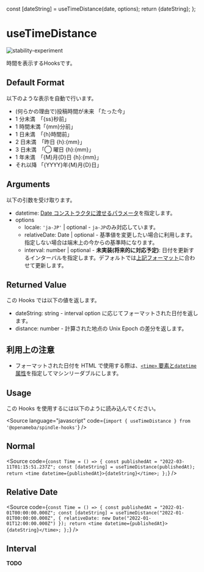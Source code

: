 
  const [dateString] = useTimeDistance(date, options);
  return <time datetime={date}>{dateString}</time>;
};

# useTimeDistance

<Meta title="useTimeDistance" component={Time} />

![stability-experiment](https://img.shields.io/badge/stability-experiment-red.svg)

<Description>時間を表示するHooksです。</Description>

## Default Format

以下のような表示を自動で行います。

- (何らかの理由で)投稿時間が未来 「たった今」
- 1 分未満　「{ss}秒前」
- 1 時間未満「{mm}分前」
- 1 日未満　「{h}時間前」
- 2 日未満　「昨日 {h}:{mm}」
- 3 日未満　「◯ 曜日 {h}:{mm}」
- 1 年未満　「{M}月{D}日 {h}:{mm}」
- それ以降 「{YYYY}年{M}月{D}日」

## Arguments

以下の引数を受け取ります。

- datetime: [Date コンストラクタに渡せるパラメータ](https://developer.mozilla.org/en-US/docs/Web/JavaScript/Reference/Global_Objects/Date/Date#parameters)を指定します。
- options
  - locale: `'ja-JP'` | optional - `ja-JP`のみ対応しています。
  - relativeDate: Date | optional - 基準値を変更したい場合に利用します。指定しない場合は端末上の今からの基準時になります。
  - interval: number | optional - **未実装(将来的に対応予定)**: 日付を更新するインターバルを指定します。デフォルトでは[上記フォーマット](#default-format)に合わせて更新します。

## Returned Value

この Hooks では以下の値を返します。

- dateString: string - interval option に応じてフォーマットされた日付を返します。
- distance: number - 計算された地点の Unix Epoch の差分を返します。

## 利用上の注意

- フォーマットされた日付を HTML で使用する際は、[`<time>` 要素と`datetime`属性](https://developer.mozilla.org/en-US/docs/Web/API/HTMLTimeElement/dateTime)を指定してマシンリーダブルにします。

## Usage

この Hooks を使用するには以下のように読み込んでください。

<Source
  language="javascript"
  code={`import { useTimeDistance } from '@openameba/spindle-hooks'`}
/>

## Normal

<Preview withSource="open">
  <Story name="Normal">
    <Time date="2022-05-10T01:15:51.237Z" />
  </Story>
</Preview>

<Source
  code={`
const Time = () => {
  const publishedAt = "2022-03-11T01:15:51.237Z";
  const [dateString] = useTimeDistance(publishedAt);
  return <time datetime={publishedAt}>{dateString}</time>;
};
  `}
/>

## Relative Date

<Preview withSource="open">
  <Story name="Relative Date">
    <Time
      date="2022-01-01T00:00:00.000Z"
      options={{ relativeDate: new Date('2022-01-01T12:00:00.000Z') }}
    />
  </Story>
</Preview>

<Source
  code={`
const Time = () => {
  const publishedAt = "2022-01-01T00:00:00.000Z";
  const [dateString] = useTimeDistance("2022-01-01T00:00:00.000Z", { relativeDate: new Date("2022-01-01T12:00:00.000Z") });
  return <time datetime={publishedAt}>{dateString}</time>;
};
  `}
/>

## Interval

**TODO**
